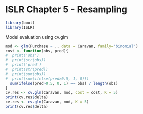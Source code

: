 # ISLR Chapter 5 - Resampling

```r
library(boot)
library(ISLR)
```

Model evaluation using cv.glm

```r
mod <- glm(Purchase ~ ., data = Caravan, family='binomial')
cost <- function(obs, pred){
#  print('obs')
#  print(str(obs))
#  print('pred')
#  print(str(pred))
#  print(sum(obs))
#  print(sum(ifelse(pred>0.5, 1, 0)))
  sum(ifelse(pred>0.5, 0, 1) == obs) / length(obs)
}
cv.res <- cv.glm(Caravan, mod, cost = cost, K = 5)
print(cv.res$delta)
cv.res <- cv.glm(Caravan, mod, K = 5)
print(cv.res$delta)
```








